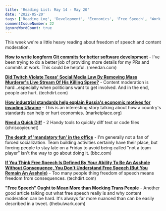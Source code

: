 ```yaml
---
title: 'Reading List: May 14 - May 20'
date: '2022-05-20'
tags: ['Reading Log', 'Development', 'Economics', 'Free Speech', 'Work']
commentIssueNumber: 22
ignoreWordCount: true
---
```


This week we're a little heavy reading about freedom of speech and content moderation.

[**How to write longform Git commits for better software development**](https://meedan.com/blog/how-to-write-longform-git-commits-for-better-software-development) - I've been trying to do a better job of providing more details for my PRs and commits at work. This could be helpful. <span className="domain-name">(meedan.com)</span>

[**Did Twitch Violate Texas' Social Media Law By Removing Mass Murderer's Live Stream Of His Killing Spree?**](https://www.techdirt.com/2022/05/16/did-twitch-violate-texas-social-media-law-by-removing-mass-murderers-live-stream-of-his-killing-spree/) - Content moderation is hard...especially when politicians want to get involved. And in the end, people are hurt. <span className="domain-name">(techdirt.com)</span>

[**How industrial standards help explain Russia's economic motives for invading Ukraine**](https://www.marketplace.org/2022/05/17/industrial-standards-help-explain-russias-economic-motives-invading-ukraine/) - This is an interesting story talking about how a country's standards can help or hurt economies. <span className="domain-name">(marketplace.org)</span>

[**Need a Quick Diff**](https://chriscoyier.net/2022/05/17/need-a-quick-diff/) - 2 Handy tools to quickly diff text or code files <span className="domain-name">(chriscoyier.net)</span>

[**The death of 'mandatory fun' in the office**](https://www.bbc.com/worklife/article/20220517-the-death-of-mandatory-fun-in-the-office) - I'm generally not a fan of forced socialization. Team building activities certainly have their place, but forcing people to stay late on a Friday to avoid being called "not a team player” isn't the way to go about doing it. <span className="domain-name">(bbc.com)</span>

[**If You Think Free Speech Is Defined By Your Ability To Be An Asshole Without Consequence, You Don't Understand Free Speech (But You Remain An Asshole)**](https://www.techdirt.com/2022/05/20/if-you-think-free-speech-is-defined-by-your-ability-to-be-an-asshole-without-consequence-you-dont-understand-free-speech-but-you-remain-an-asshole/) - Too many people thing freedom of speech means freedom from consequences. <span className="domain-name">(techdirt.com)</span>

[**"Free Speech" Ought to Mean More than Mocking Trans People**](https://www.thebulwark.com/free-speech-ought-to-mean-more-than-mocking-trans-people/) - Another good article talking out what free speech really is and why content moderation can be hard. It's always far more nuanced than can be easily described in a tweet. <span className="domain-name">(thebulwark.com)</span>